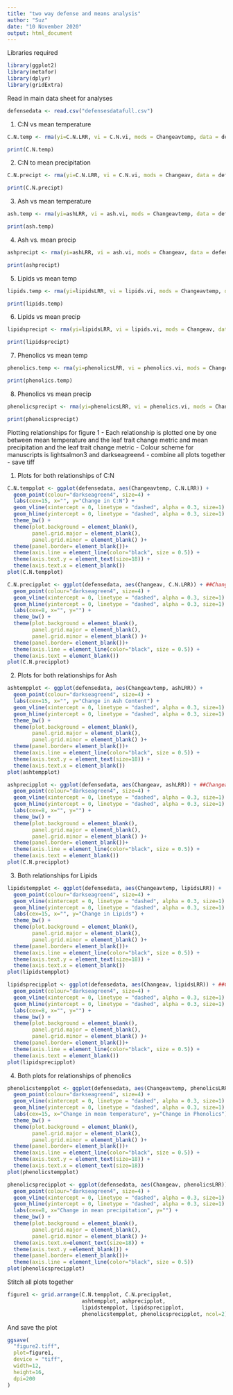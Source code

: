 ---
title: "two way defense and means analysis"
author: "Suz"
date: "10 November 2020"
output: html_document
---

Libraries required

```{r}
library(ggplot2)
library(metafor)
library(dplyr)
library(gridExtra)
```

Read in main data sheet for analyses

```{r}
defensedata <- read.csv("defensesdatafull.csv")
```

1. C:N vs mean temperature

```{r}
C.N.temp <- rma(yi=C.N.LRR, vi = C.N.vi, mods = Changeavtemp, data = defensedata)
```
```{r}
print(C.N.temp)
```

2. C:N to mean precipitation

```{r}
C.N.precipt <- rma(yi=C.N.LRR, vi = C.N.vi, mods = Changeav, data = defensedata)
```
```{r}
print(C.N.precipt)
```

3. Ash vs mean temperature

```{r}
ash.temp <- rma(yi=ashLRR, vi = ash.vi, mods = Changeavtemp, data = defensedata)
```
```{r}
print(ash.temp)
```

4. Ash vs. mean precip

```{r}
ashprecipt <- rma(yi=ashLRR, vi = ash.vi, mods = Changeav, data = defensedata)
```
```{r}
print(ashprecipt)
```

5. Lipids vs mean temp

```{r}
lipids.temp <- rma(yi=lipidsLRR, vi = lipids.vi, mods = Changeavtemp, data = defensedata)
```
```{r}
print(lipids.temp)
```
6. Lipids vs mean precip

```{r}
lipidsprecipt <- rma(yi=lipidsLRR, vi = lipids.vi, mods = Changeav, data = defensedata)
```
```{r}
print(lipidsprecipt)
```

7. Phenolics vs mean temp

```{r}
phenolics.temp <- rma(yi=phenolicsLRR, vi = phenolics.vi, mods = Changeavtemp, data = defensedata)
```
```{r}
print(phenolics.temp)
```

8. Phenolics vs mean precip

```{r}
phenolicsprecipt <- rma(yi=phenolicsLRR, vi = phenolics.vi, mods = Changeav, data = defensedata)
```
```{r}
print(phenolicsprecipt)
```

Plotting relationships for figure 1
- Each relationship is plotted one by one between mean temperature and the leaf trait change metric and mean precipitation and the leaf trait change metric
- Colour scheme for manuscripts is lightsalmon3 and darkseagreen4
- combine all plots together
- save tiff

1. Plots for both relationships of C:N

```{r}
C.N.tempplot <- ggplot(defensedata, aes(Changeavtemp, C.N.LRR)) + 
  geom_point(colour="darkseagreen4", size=4) +
  labs(cex=15, x="", y="Change in C:N") +
  geom_vline(xintercept = 0, linetype = "dashed", alpha = 0.3, size=1) +
  geom_hline(yintercept = 0, linetype = "dashed", alpha = 0.3, size=1) +
  theme_bw() +
  theme(plot.background = element_blank(),
        panel.grid.major = element_blank(),
        panel.grid.minor = element_blank() )+
  theme(panel.border= element_blank())+
  theme(axis.line = element_line(color="black", size = 0.5)) +
  theme(axis.text.y = element_text(size=18)) +
  theme(axis.text.x = element_blank())
plot(C.N.tempplot)

C.N.precipplot <- ggplot(defensedata, aes(Changeav, C.N.LRR)) + ##Changeav is change in average precipitation
  geom_point(colour="darkseagreen4", size=4) +
  geom_vline(xintercept = 0, linetype = "dashed", alpha = 0.3, size=1) +
  geom_hline(yintercept = 0, linetype = "dashed", alpha = 0.3, size=1) +
  labs(cex=8, x="", y="") +
  theme_bw() +
  theme(plot.background = element_blank(),
        panel.grid.major = element_blank(),
        panel.grid.minor = element_blank() )+
  theme(panel.border= element_blank())+
  theme(axis.line = element_line(color="black", size = 0.5)) +
  theme(axis.text = element_blank())
plot(C.N.precipplot)
```

2. Plots for both relationships for Ash

```{r}
ashtempplot <- ggplot(defensedata, aes(Changeavtemp, ashLRR)) + 
  geom_point(colour="darkseagreen4", size=4) +
  labs(cex=15, x="", y="Change in Ash Content") +
  geom_vline(xintercept = 0, linetype = "dashed", alpha = 0.3, size=1) +
  geom_hline(yintercept = 0, linetype = "dashed", alpha = 0.3, size=1) +
  theme_bw() +
  theme(plot.background = element_blank(),
        panel.grid.major = element_blank(),
        panel.grid.minor = element_blank() )+
  theme(panel.border= element_blank())+
  theme(axis.line = element_line(color="black", size = 0.5)) +
  theme(axis.text.y = element_text(size=18)) +
  theme(axis.text.x = element_blank())
plot(ashtempplot)

ashprecipplot <- ggplot(defensedata, aes(Changeav, ashLRR)) + ##Changeav is change in average precipitation
  geom_point(colour="darkseagreen4", size=4) +
  geom_vline(xintercept = 0, linetype = "dashed", alpha = 0.3, size=1) +
  geom_hline(yintercept = 0, linetype = "dashed", alpha = 0.3, size=1) +
  labs(cex=8, x="", y="") +
  theme_bw() +
  theme(plot.background = element_blank(),
        panel.grid.major = element_blank(),
        panel.grid.minor = element_blank() )+
  theme(panel.border= element_blank())+
  theme(axis.line = element_line(color="black", size = 0.5)) +
  theme(axis.text = element_blank())
plot(C.N.precipplot)
```

3. Both relationships for Lipids

```{r}
lipidstempplot <- ggplot(defensedata, aes(Changeavtemp, lipidsLRR)) + 
  geom_point(colour="darkseagreen4", size=4) + 
  geom_vline(xintercept = 0, linetype = "dashed", alpha = 0.3, size=1) +
  geom_hline(yintercept = 0, linetype = "dashed", alpha = 0.3, size=1) +
  labs(cex=15, x="", y="Change in Lipids") +
  theme_bw() +
  theme(plot.background = element_blank(),
        panel.grid.major = element_blank(),
        panel.grid.minor = element_blank() )+
  theme(panel.border= element_blank())+
  theme(axis.line = element_line(color="black", size = 0.5)) +
  theme(axis.text.y = element_text(size=18)) +
  theme(axis.text.x = element_blank())
plot(lipidstempplot)

lipidsprecipplot <- ggplot(defensedata, aes(Changeav, lipidsLRR)) + ##Changeav is change in average precipitation
  geom_point(colour="darkseagreen4", size=4) +
  geom_vline(xintercept = 0, linetype = "dashed", alpha = 0.3, size=1) +
  geom_hline(yintercept = 0, linetype = "dashed", alpha = 0.3, size=1) +
  labs(cex=8, x="", y="") +
  theme_bw() +
  theme(plot.background = element_blank(),
        panel.grid.major = element_blank(),
        panel.grid.minor = element_blank() )+
  theme(panel.border= element_blank())+
  theme(axis.line = element_line(color="black", size = 0.5)) +
  theme(axis.text = element_blank())
plot(lipidsprecipplot)
```

4. Both plots for relationships of phenolics

```{r}
phenolicstempplot <- ggplot(defensedata, aes(Changeavtemp, phenolicsLRR)) + 
  geom_point(colour="darkseagreen4", size=4) +
  geom_vline(xintercept = 0, linetype = "dashed", alpha = 0.3, size=1) +
  geom_hline(yintercept = 0, linetype = "dashed", alpha = 0.3, size=1) +
  labs(cex=15, x="Change in mean temperature", y="Change in Phenolics") +
  theme_bw() +
  theme(plot.background = element_blank(),
        panel.grid.major = element_blank(),
        panel.grid.minor = element_blank() )+
  theme(panel.border= element_blank())+
  theme(axis.line = element_line(color="black", size = 0.5)) +
  theme(axis.text.y = element_text(size=18)) +
  theme(axis.text.x = element_text(size=18))
plot(phenolicstempplot)

phenolicsprecipplot <- ggplot(defensedata, aes(Changeav, phenolicsLRR)) + ##Changeav is change in average precipitation
  geom_point(colour="darkseagreen4", size=4) +
  geom_vline(xintercept = 0, linetype = "dashed", alpha = 0.3, size=1) +
  geom_hline(yintercept = 0, linetype = "dashed", alpha = 0.3, size=1) +
  labs(cex=8, x="Change in mean precipitation", y="") +
  theme_bw() +
  theme(plot.background = element_blank(),
        panel.grid.major = element_blank(),
        panel.grid.minor = element_blank() )+
  theme(axis.text.x=element_text(size=18)) +
  theme(axis.text.y =element_blank()) +
  theme(panel.border= element_blank())+
  theme(axis.line = element_line(color="black", size = 0.5))
plot(phenolicsprecipplot)
```

Stitch all plots together 

```{r}
figure1 <- grid.arrange(C.N.tempplot, C.N.precipplot,
                        ashtempplot, ashprecipplot,
                        lipidstempplot, lipidsprecipplot,
                        phenolicstempplot, phenolicsprecipplot, ncol=2)
```

And save the plot

```{r}
ggsave(
  "figure2.tiff",
  plot=figure1,
  device = "tiff",
  width=12,
  height=16,
  dpi=200
)
```


